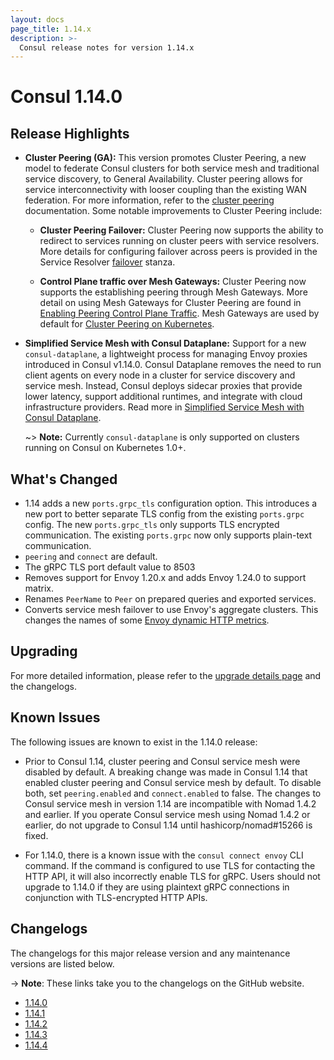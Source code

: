 ```yaml
---
layout: docs
page_title: 1.14.x
description: >-
  Consul release notes for version 1.14.x
---
```


# Consul 1.14.0

## Release Highlights

- **Cluster Peering (GA):** This version promotes Cluster Peering, a new model to federate Consul clusters for both service mesh and traditional service discovery, to General Availability. Cluster peering allows for service interconnectivity with looser coupling than the existing WAN federation. For more information, refer to the [cluster peering](/consul/docs/connect/cluster-peering) documentation. Some notable improvements to Cluster Peering include: 
 
  - **Cluster Peering Failover:** Cluster Peering now supports the ability to redirect to services running on cluster peers with service resolvers. More details for configuring failover across peers is provided in the Service Resolver [failover](/consul/docs/connect/config-entries/service-resolver#failover) stanza.
  
  - **Control Plane traffic over Mesh Gateways:** Cluster Peering now supports the establishing peering through Mesh Gateways. More detail on using Mesh Gateways for Cluster Peering are found in [Enabling Peering Control Plane Traffic](/consul/docs/connect/gateways/mesh-gateway/peering-via-mesh-gateways). Mesh Gateways are used by default for [Cluster Peering on Kubernetes](/consul/docs/connect/cluster-peering/k8s). 
  
- **Simplified Service Mesh with Consul Dataplane:** Support for a new `consul-dataplane`, a lightweight process for managing Envoy proxies introduced in Consul v1.14.0. Consul Dataplane removes the need to run client agents on every node in a cluster for service discovery and service mesh. Instead, Consul deploys sidecar proxies that provide lower latency, support additional runtimes, and integrate with cloud infrastructure providers. Read more in [Simplified Service Mesh with Consul Dataplane](/consul/docs/connect/dataplane). 

  ~> **Note:** Currently `consul-dataplane` is only supported on clusters running on Consul on Kubernetes 1.0+.


## What's Changed

- 1.14 adds a new `ports.grpc_tls` configuration option. This introduces a new port to better separate TLS config from the existing `ports.grpc` config. The new `ports.grpc_tls` only supports TLS encrypted communication. The existing `ports.grpc` now only supports plain-text communication. 
- `peering` and `connect` are default. 
- The gRPC TLS port default value to 8503 
- Removes support for Envoy 1.20.x and adds Envoy 1.24.0 to support matrix.
- Renames `PeerName` to `Peer` on prepared queries and exported services. 
- Converts service mesh failover to use Envoy's aggregate clusters. This
changes the names of some [Envoy dynamic HTTP metrics](https://www.envoyproxy.io/docs/envoy/latest/configuration/upstream/cluster_manager/cluster_stats#dynamic-http-statistics).

## Upgrading

For more detailed information, please refer to the [upgrade details page](/consul/docs/upgrading/upgrade-specific#consul-1-14-0) and the changelogs.

## Known Issues

The following issues are known to exist in the 1.14.0 release:

- Prior to Consul 1.14, cluster peering and Consul service mesh were disabled by default. A breaking change was made in Consul 1.14 that enabled cluster peering and Consul service mesh by default. To disable both, set `peering.enabled` and  `connect.enabled` to false. The changes to Consul service mesh in version 1.14 are incompatible with Nomad 1.4.2 and earlier. If you operate Consul service mesh using Nomad 1.4.2 or earlier, do not upgrade to Consul 1.14 until hashicorp/nomad#15266 is fixed.

- For 1.14.0, there is a known issue with the `consul connect envoy` CLI command. If the command is configured to use TLS for contacting the HTTP API, it will also incorrectly enable TLS for gRPC. Users should not upgrade to 1.14.0 if they are using plaintext gRPC connections in conjunction with TLS-encrypted HTTP APIs.


## Changelogs

The changelogs for this major release version and any maintenance versions are listed below.

-> **Note**: These links take you to the changelogs on the GitHub website.

- [1.14.0](https://github.com/hashicorp/consul/releases/tag/v1.14.0)
- [1.14.1](https://github.com/hashicorp/consul/releases/tag/v1.14.1)
- [1.14.2](https://github.com/hashicorp/consul/releases/tag/v1.14.2)
- [1.14.3](https://github.com/hashicorp/consul/releases/tag/v1.14.3)
- [1.14.4](https://github.com/hashicorp/consul/releases/tag/v1.14.4)